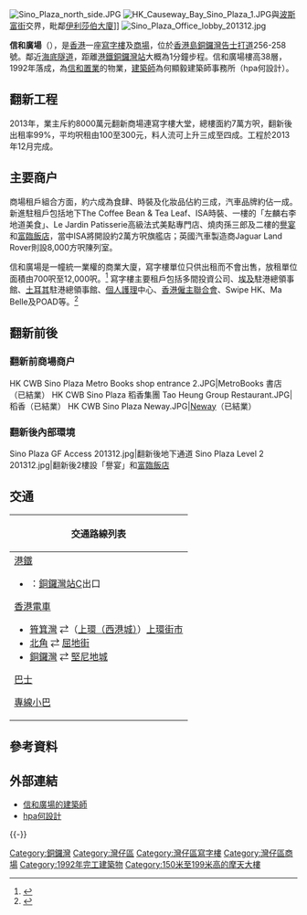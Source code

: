{{NoteTA
|G1 = Unit
}}
{{不是|信和中心}}
[[File:Sino_Plaza_north_side.JPG|thumb]]
[[File:HK_Causeway_Bay_Sino_Plaza_1.JPG|thumb]]與[[波斯富街|波斯富街]]交界，毗鄰[[伊利莎伯大廈|伊利莎伯大廈]]]]
[[File:Sino_Plaza_Office_lobby_201312.jpg|thumb]]

'''信和廣場'''（{{lang-en|Sino Plaza}}），是[[香港|香港]]一座[[寫字樓|寫字樓]]及[[商場|商場]]，位於[[香港島|香港島]][[銅鑼灣|銅鑼灣]][[告士打道|告士打道]]256-258號。鄰近[[海底隧道|海底隧道]]，距離[[港鐵|港鐵]][[銅鑼灣站|銅鑼灣站]]大概為1分鐘步程。信和廣場樓高38層，1992年落成，為[[信和置業|信和置業]]的物業，[[建築師|建築師]]為何顯毅建築師事務所（hpa何設計）。

==翻新工程==
2013年，業主斥約8000萬元翻新商場連寫字樓大堂，總樓面約7萬方呎，翻新後出租率99%，平均呎租由100至300元，料人流可上升三成至四成。工程於2013年12月完成。

==主要商户==
商場租戶組合方面，約六成為食肆、時裝及化妝品佔約三成，汽車品牌約佔一成。新進駐租戶包括地下The Coffee Bean & Tea Leaf、ISA時裝、一樓的「左麟右李地道美食」、Le Jardin Patisserie高級法式美點專門店、燒肉孫三郎及二樓的[[譽宴|譽宴]]和[[富臨飯店|富臨飯店]]，當中ISA將開設約2萬方呎旗艦店；英國汽車製造商Jaguar Land Rover則設8,000方呎陳列室。

信和廣場是一幢統一業權的商業大廈，寫字樓單位只供出租而不會出售，放租單位面積由700呎至12,000呎。<ref>{{Cite web|title=Sino Plaza 信和廣場|url=https://propwiser.com.hk/tc/Building/causeway-bay/信和廣場/189|accessdate=2021-09-13|author=|date=2020-10-23|format=|website=博思物業网|language=|archive-date=2021-11-02|archive-url=https://web.archive.org/web/20211102105637/https://propwiser.com.hk/tc/Building/causeway-bay/%E4%BF%A1%E5%92%8C%E5%BB%A3%E5%A0%B4/189}}</ref>
寫字樓主要租戶包括多間投資公司、[[埃及|埃及]]駐港總領事館、[[土耳其|土耳其]]駐港總領事館、[[個人護理|個人護理]]中心、[[香港僱主聯合會|香港僱主聯合會]]、Swipe HK、Ma Belle及POAD等。<ref>{{Cite web |url=http://property.mpfinance.com/cfm/pa3.cfm?File=20131105%2Fpaa01%2Flaa1.txt |title=阿一鮑魚搬入商場 舖面倍增 兩層1.3萬呎 月租料逾150萬 (2013年11月5日) |accessdate=2020年12月18日 |archive-date=2013年12月27日 |archive-url=https://web.archive.org/web/20131227112645/http://property.mpfinance.com/cfm/pa3.cfm?File=20131105%2Fpaa01%2Flaa1.txt |dead-url=no }}</ref>

==翻新前後==
===翻新前商場商户===
<gallery>
HK CWB Sino Plaza Metro Books shop entrance 2.JPG|MetroBooks 書店（已結業）
HK CWB Sino Plaza 稻香集團 Tao Heung Group Restaurant.JPG|稻香（已結業）
HK CWB Sino Plaza Neway.JPG|[[Neway|Neway]]（已結業）
</gallery>

===翻新後內部環境===
<gallery>
Sino Plaza GF Access 201312.jpg|翻新後地下通道
Sino Plaza Level 2 201312.jpg|翻新後2樓設「譽宴」和[[富臨飯店|富臨飯店]]
</gallery>

== 交通 ==
{| class="mw-collapsible mw-collapsed wikitable" style="background:white; margin: 0 auto; width: auto;" 
! 交通路線列表
|-
|
;[[港鐵|港鐵]]
*{{港鐵路線標誌|ISL}}：[[銅鑼灣站|銅鑼灣站]]C出口
;[[香港電車|香港電車]]
*[[筲箕灣|筲箕灣]] ⇄（[[西港城|上環（西港城）]]）[[上環市政大廈|上環街市]]
*[[北角|北角]] ⇄ [[屈地街|屈地街]]
*[[銅鑼灣|銅鑼灣]] ⇄ [[堅尼地城|堅尼地城]]
;[[香港巴士|巴士]]
{{港島巴士簡單列表|2|99}}
{{大嶼山巴士簡單列表|A11|N11|NA11}}
{{過海隧道巴士簡單列表|102|103|106|107|107P|108|117|170|619|619X|671|690|N118|N170|N171|N182|N368|N691}}
;[[香港小巴|專線小巴]]
{{港島專線小巴簡單列表|10|31|39M}}
|}

== 參考資料 ==
{{Reflist}}

== 外部連結 ==
{{commons category|Sino Plaza}}
* [http://www.emporis.com/en/cd/cm/?id=100406 信和廣場的建築師] {{Wayback|url=http://www.emporis.com/en/cd/cm/?id=100406 |date=20070524021943 }}
* [https://www.hpahk.com hpa何設計] {{Wayback|url=https://www.hpahk.com/ |date=20201024030925 }}

{{-}}
{{信和置業}}

{{DEFAULTSORT:sino plaza}}
[[Category:銅鑼灣|Category:銅鑼灣]]
[[Category:灣仔區|Category:灣仔區]]
[[Category:灣仔區寫字樓|Category:灣仔區寫字樓]]
[[Category:灣仔區商場|Category:灣仔區商場]]
[[Category:1992年完工建築物|Category:1992年完工建築物]]
[[Category:150米至199米高的摩天大樓|Category:150米至199米高的摩天大樓]]